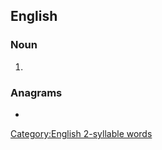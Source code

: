 ==English==

===Noun===
{{head|en|noun plural form}}

# {{plural of|hatred|lang=en}}

===Anagrams===
* {{anagrams|en|a=adehrst|Deharts|dearths|hardest|heardst|hetdars|sharted|threads|trashed}}

[[Category:English 2-syllable words]]